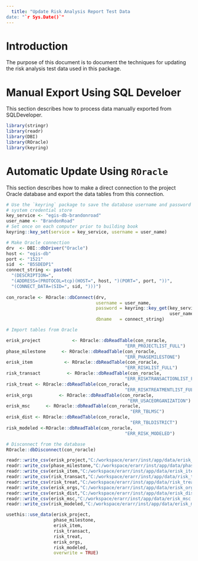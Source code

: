 ```yaml
---
  title: "Update Risk Analysis Report Test Data
date: "`r Sys.Date()`"
---
```


# Introduction
The purpose of this document is to document the techniques for updating the risk analysis test data used in this package. 

# Manual Export Using SQL Develoer
This section describes how to process data manually exported from SQLDeveloper. 

```r
library(stringr)
library(readr)
library(DBI)
library(ROracle)
library(keyring)
```

# Automatic Update Using `ROracle`
This section describes how to make a direct connection to the project Oracle database and export the data tables from this connection. 

```r
# Use the `keyring` package to save the database username and password in the 
# system credential store
key_service <- "egis-db-brandonroad"
user_name <- "BrandonRoad"
# Set once on each computer prior to building book
keyring::key_set(service = key_service, username = user_name)

# Make Oracle connection
drv  <- DBI::dbDriver("Oracle")
host <- "egis-db"
port <- "1521"
sid  <- "B5SDEDP1"
connect_string <- paste0(
  "(DESCRIPTION=",
  "(ADDRESS=(PROTOCOL=tcp)(HOST=", host, ")(PORT=", port, "))",
  "(CONNECT_DATA=(SID=", sid, ")))")
 
con_roracle <- ROracle::dbConnect(drv, 
                                  username = user_name, 
                                  password = keyring::key_get(key_service, 
                                                              user_name),
                                  dbname   = connect_string)
```

```r
# Import tables from Oracle

erisk_project            <- ROracle::dbReadTable(con_roracle, 
                                             "ERR_PROJECTLIST_FULL")
phase_milestone      <- ROracle::dbReadTable(con_roracle, 
                                             "ERR_PHASEMILESTONE")
erisk_item            <- ROracle::dbReadTable(con_roracle, 
                                             "ERR_RISKLIST_FULL")
risk_transact          <- ROracle::dbReadTable(con_roracle, 
                                             "ERR_RISKTRANSACTIONLIST_FULL")
risk_treat <- ROracle::dbReadTable(con_roracle, 
                                             "ERR_RISKTREATMENTLIST_FULL")
erisk_orgs          <- ROracle::dbReadTable(con_roracle,
                                              "ERR_USACEORGANIZATION")
erisk_msc      <- ROracle::dbReadTable(con_roracle,
                                               "ERR_TBLMSC")
erisk_dist <- ROracle::dbReadTable(con_roracle,
                                               "ERR_TBLDISTRICT")
risk_modeled <-ROracle::dbReadTable(con_roracle, 
                                             "ERR_RISK_MODELED")

# Disconnect from the database
ROracle::dbDisconnect(con_roracle)
```

```r
readr::write_csv(erisk_project,"C:/workspace/erarr/inst/app/data/erisk_project.csv")
readr::write_csv(phase_milestone,"C:/workspace/erarr/inst/app/data/phase_milestone.csv")
readr::write_csv(erisk_item,"C:/workspace/erarr/inst/app/data/erisk_item.csv")
readr::write_csv(risk_transact,"C:/workspace/erarr/inst/app/data/risk_transact.csv")
readr::write_csv(risk_treat,"C:/workspace/erarr/inst/app/data/risk_treat.csv")
readr::write_csv(erisk_orgs,"C:/workspace/erarr/inst/app/data/erisk_orgs.csv")
readr::write_csv(erisk_dist,"C:/workspace/erarr/inst/app/data/erisk_dist.csv")
readr::write_csv(erisk_msc,"C:/workspace/erarr/inst/app/data/erisk_msc.csv")
readr::write_csv(risk_modeled,"C:/workspace/erarr/inst/app/data/erisk_modeled.csv")

usethis::use_data(erisk_project,
                  phase_milestone,
                  erisk_item,
                  risk_transact,
                  risk_treat,
                  erisk_orgs,
                  risk_modeled,
                  overwrite = TRUE)
```